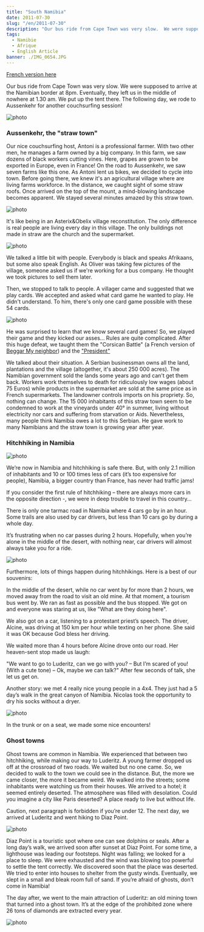 ```yaml
---
title: "South Namibia"
date: 2011-07-30
slug: "/en/2011-07-30"
description: "Our bus ride from Cape Town was very slow.  We were supposed to arrive at the Namibian border at 8pm. Eventually, they left us in the middle of nowhere at 1.30 am. We put up the tent there. The following day, we rode to Aussenkehr for another couchsurfing session..."
tags:
  - Namibie
  - Afrique
  - English Article
banner: ./IMG_0654.JPG
---
```


[French version here](/2011-07-30)

Our bus ride from Cape Town was very slow. We were supposed to arrive at the Namibian border at 8pm. Eventually, they left us in the middle of nowhere at 1.30 am. We put up the tent there. The following day, we rode to Aussenkehr for another couchsurfing session!

![photo](./IMG_0654.JPG)

### Aussenkehr, the "straw town"

Our nice couchsurfing host, Antoni is a professional farmer. With two other men, he manages a farm owned by a big company. In this farm, we saw dozens of black workers cutting vines. Here, grapes are grown to be exported in Europe, even in France! On the road to Aussenkehr, we saw seven farms like this one. As Antoni lent us bikes, we decided to cycle into town. Before going there, we knew it's an agricultural village where are living farms workforce. In the distance, we caught sight of some straw roofs. Once arrived on the top of the mount, a mind-blowing landscape becomes apparent. We stayed several minutes amazed by this straw town.

![photo](./IMG_0680.JPG)

It's like being in an Asterix&Obelix village reconstitution. The only difference is real people are living every day in this village. The only buildings not made in straw are the church and the supermarket.

![photo](./IMG_0684.JPG)

We talked a little bit with people. Everybody is black and speaks Afrikaans, but some also speak English. As Oliver was taking few pictures of the village, someone asked us if we're working for a bus company. He thought we took pictures to sell them later.

Then, we stopped to talk to people. A villager came and suggested that we play cards. We accepted and asked what card game he wanted to play. He didn't understand. To him, there's only one card game possible with these 54 cards.

![photo](./IMG_0700.JPG)

He was surprised to learn that we know several card games! So, we played their game and they kicked our asses... Rules are quite complicated. After this huge defeat, we taught them the "Corsican Battle" (a French version of <a href='http://www.52pickup.net/card-games/beggar-my-neighbor'>Beggar My neighbor</a>) and the <a href='http://en.wikipedia.org/wiki/Asshole_(card_game)'>"President"</a>

We talked about their situation. A Serbian businessman owns all the land, plantations and the village (altogether, it's about 250 000 acres). The Namibian government sold the lands some years ago and can't get them back. Workers work themselves to death for ridiculously low wages (about 75 Euros) while products in the supermarket are sold at the same price as in French supermarkets. The landowner controls imports on his propriety. So, nothing can change. The 15 000 inhabitants of this straw town seem to be condemned to work at the vineyards under 40° in summer, living without electricity nor cars and suffering from starvation or Aids. Nevertheless, many people think Namibia owes a lot to this Serbian. He gave work to many Namibians and the straw town is growing year after year.

### Hitchhiking in Namibia

![photo](./IMG_0708.JPG)

We’re now in Namibia and hitchhiking is safe there. But, with only 2.1 million of inhabitants and 10 or 100 times less of cars (it’s too expensive for people), Namibia, a bigger country than France, has never had traffic jams!

If you consider the first rule of hitchhiking – there are always more cars in the opposite direction -, we were in deep trouble to travel in this country…

There is only one tarmac road in Namibia where 4 cars go by in an hour. Some trails are also used by car drivers, but less than 10 cars go by during a whole day.

It’s frustrating when no car passes during 2 hours. Hopefully, when you’re alone in the middle of the desert, with nothing near, car drivers will almost always take you for a ride.

![photo](./IMG_0720.JPG)

Furthermore, lots of things happen during hitchhikings. Here is a best of our souvenirs:

In the middle of the desert, while no car went by for more than 2 hours, we moved away from the road to visit an old mine. At that moment, a tourism bus went by. We ran as fast as possible and the bus stopped. We got on and everyone was staring at us, like "What are they doing here".

We also got on a car, listening to a protestant priest’s speech. The driver, Alcine, was driving at 150 km per hour while texting on her phone. She said it was OK because God bless her driving.

We waited more than 4 hours before Alcine drove onto our road. Her heaven-sent stop made us laugh:

"We want to go to Luderitz, can we go with you? – But I’m scared of you! (With a cute tone) – Ok, maybe we can talk?" After few seconds of talk, she let us get on.

Another story: we met 4 really nice young people in a 4x4. They just had a 5 day’s walk in the great canyon of Namibia. Nicolas took the opportunity to dry his socks without a dryer.

![photo](./IMG_0746.JPG)

In the trunk or on a seat, we made some nice encounters!

### Ghost towns

Ghost towns are common in Namibia. We experienced that between two hitchhiking, while making our way to Luderitz. A young farmer dropped us off at the crossroad of two roads. We waited but no one came. So, we decided to walk to the town we could see in the distance. But, the more we came closer, the more it became weird. We walked into the streets; some inhabitants were watching us from their houses. We arrived to a hotel; it seemed entirely deserted. The atmosphere was filled with desolation. Could you imagine a city like Paris deserted? A place ready to live but without life.

Caution, next paragraph is forbidden if you’re under 12. The next day, we arrived at Luderitz and went hiking to Diaz Point.

![photo](./IMG_0800.JPG)

Diaz Point is a touristic spot where one can see dolphins or seals. After a long day’s walk, we arrived soon after sunset at Diaz Point. For some time, a lighthouse was leading our footsteps. Night was falling; we looked for a place to sleep. We were exhausted and the wind was blowing too powerful to settle the tent correctly. We discovered soon that the place was deserted. We tried to enter into houses to shelter from the gusty winds. Eventually, we slept in a small and bleak room full of sand. If you’re afraid of ghosts, don’t come in Namibia!

The day after, we went to the main attraction of Luderitz: an old mining town that turned into a ghost town. It’s at the edge of the prohibited zone where 26 tons of diamonds are extracted every year.

![photo](./IMG_0799.JPG)
